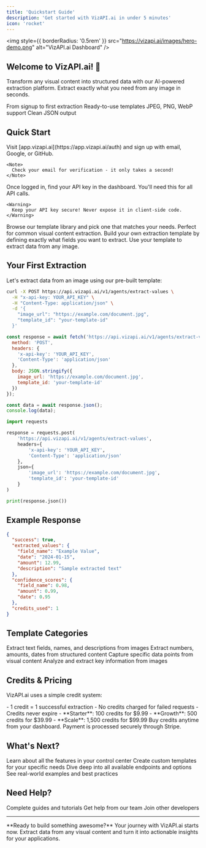 ```yaml
---
title: 'Quickstart Guide'
description: 'Get started with VizAPI.ai in under 5 minutes'
icon: 'rocket'
---
```


<img
  style={{ borderRadius: '0.5rem' }}
  src="https://vizapi.ai/images/hero-demo.png"
  alt="VizAPI.ai Dashboard"
/>

## Welcome to VizAPI.ai! 🎉

Transform any visual content into structured data with our AI-powered extraction platform. Extract exactly what you need from any image in seconds.

<CardGroup cols={2}>
  <Card
    title="5 Minutes"
    icon="clock"
  >
    From signup to first extraction
  </Card>
  <Card
    title="No Setup"
    icon="check"
  >
    Ready-to-use templates
  </Card>
  <Card
    title="Any Image Format"
    icon="file-image"
  >
    JPEG, PNG, WebP support
  </Card>
  <Card
    title="Structured Data"
    icon="code"
  >
    Clean JSON output
  </Card>
</CardGroup>

## Quick Start

<Steps>
  <Step title="Create Your Account">
    Visit [app.vizapi.ai](https://app.vizapi.ai/auth) and sign up with email, Google, or GitHub.
    
    <Note>
      Check your email for verification - it only takes a second!
    </Note>
  </Step>
  
  <Step title="Get Your API Key">
    Once logged in, find your API key in the dashboard. You'll need this for all API calls.
    
    <Warning>
      Keep your API key secure! Never expose it in client-side code.
    </Warning>
  </Step>
  
  <Step title="Choose Your Path">
    <Tabs>
      <Tab title="Use a Template">
        Browse our template library and pick one that matches your needs. Perfect for common visual content extraction.
      </Tab>
      <Tab title="Create Custom">
        Build your own extraction template by defining exactly what fields you want to extract.
      </Tab>
    </Tabs>
  </Step>
  
  <Step title="Make Your First Call">
    Use your template to extract data from any image.
  </Step>
</Steps>

## Your First Extraction

Let's extract data from an image using our pre-built template:

<CodeGroup>

```bash cURL
curl -X POST https://api.vizapi.ai/v1/agents/extract-values \
  -H "x-api-key: YOUR_API_KEY" \
  -H "Content-Type: application/json" \
  -d '{
    "image_url": "https://example.com/document.jpg",
    "template_id": "your-template-id"
  }'
```

```javascript JavaScript
const response = await fetch('https://api.vizapi.ai/v1/agents/extract-values', {
  method: 'POST',
  headers: {
    'x-api-key': 'YOUR_API_KEY',
    'Content-Type': 'application/json'
  },
  body: JSON.stringify({
    image_url: 'https://example.com/document.jpg',
    template_id: 'your-template-id'
  })
});

const data = await response.json();
console.log(data);
```

```python Python
import requests

response = requests.post(
    'https://api.vizapi.ai/v1/agents/extract-values',
    headers={
        'x-api-key': 'YOUR_API_KEY',
        'Content-Type': 'application/json'
    },
    json={
        'image_url': 'https://example.com/document.jpg',
        'template_id': 'your-template-id'
    }
)

print(response.json())
```

</CodeGroup>

## Example Response

```json
{
  "success": true,
  "extracted_values": {
    "field_name": "Example Value",
    "date": "2024-01-15",
    "amount": 12.99,
    "description": "Sample extracted text"
  },
  "confidence_scores": {
    "field_name": 0.98,
    "amount": 0.99,
    "date": 0.95
  },
  "credits_used": 1
}
```

## Template Categories

<CardGroup cols={2}>
  <Card
    title="Text Extraction"
    icon="text"
  >
    Extract text fields, names, and descriptions from images
  </Card>
  <Card
    title="Data Processing"
    icon="database"
  >
    Extract numbers, amounts, dates from structured content
  </Card>
  <Card
    title="Information Capture"
    icon="clipboard"
  >
    Capture specific data points from visual content
  </Card>
  <Card
    title="Content Analysis"
    icon="magnifying-glass"
  >
    Analyze and extract key information from images
  </Card>
</CardGroup>

## Credits & Pricing

VizAPI.ai uses a simple credit system:

<AccordionGroup>
  <Accordion title="How Credits Work" icon="circle-info">
    - 1 credit = 1 successful extraction
    - No credits charged for failed requests
    - Credits never expire
  </Accordion>
  
  <Accordion title="Credit Packages" icon="credit-card">
    - **Starter**: 100 credits for $9.99
    - **Growth**: 500 credits for $39.99
    - **Scale**: 1,500 credits for $99.99
  </Accordion>
  
  <Accordion title="Purchasing Credits" icon="credit-card">
    Buy credits anytime from your dashboard. Payment is processed securely through Stripe.
  </Accordion>
</AccordionGroup>

## What's Next?

<CardGroup cols={2}>
  <Card
    title="Explore Your Dashboard"
    icon="gauge"
    href="/essentials/dashboard"
  >
    Learn about all the features in your control center
  </Card>
  <Card
    title="Master Templates"
    icon="wand-magic-sparkles"
    href="/essentials/templates"
  >
    Create custom templates for your specific needs
  </Card>
  <Card
    title="API Reference"
    icon="code"
    href="/api-reference/introduction"
  >
    Dive deep into all available endpoints and options
  </Card>
  <Card
    title="Integration Examples"
    icon="puzzle-piece"
    href="/development"
  >
    See real-world examples and best practices
  </Card>
</CardGroup>

## Need Help?

<CardGroup cols={3}>
  <Card
    title="Documentation"
    icon="book"
    href="/essentials"
  >
    Complete guides and tutorials
  </Card>
  <Card
    title="Support"
    icon="life-ring"
    href="mailto:support@vizapi.ai"
  >
    Get help from our team
  </Card>
  <Card
    title="Community"
    icon="users"
    href="https://discord.gg/vizapi"
  >
    Join other developers
  </Card>
</CardGroup>

---

<Note>
**Ready to build something awesome?** Your journey with VizAPI.ai starts now. Extract data from any visual content and turn it into actionable insights for your applications.
</Note>

